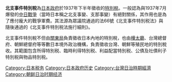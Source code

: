 '''北支事件特別稅'''為[[日本政府|日本政府]]於1937年下半年徵收的[[特別稅|特別稅]]。一般認為與1937年7月爆發的[[抗日战争_(中国)|中日戰爭]]（當時日本稱之北支事變、支那事變）有絕對關係，其作用也是為了應付龐大的戰爭軍費。其法源為眾議院通過的法66號《北支事件特別税法》與隨後通過的《北支事件特別税法施行細則》。

北支事件特別稅不但由[[關東局|關東局]]負責徵收日本內地的特別稅，也由[[樺太廳|樺太廳]]、台灣總督府、朝鮮總督府等等數日本境外政治機構，負責徵收台灣、朝鮮等殖民地的特別稅收。其範圍包含所得特別税、臨時利得特別税、利益配當特別税、公債及社債利子特別税與物品特別税。

[[Category:日本税务|Category:日本税务]]
[[Category:日本政府历史|Category:日本政府历史]]
[[Category:台灣日治時期經濟|Category:台灣日治時期經濟]]
[[Category:朝鲜日治时期经济|Category:朝鲜日治时期经济]]